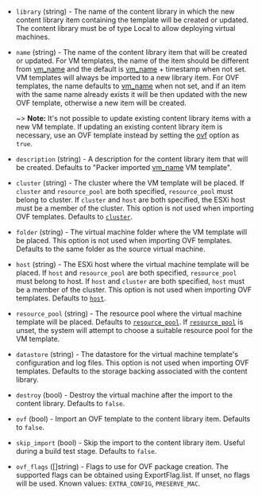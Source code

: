 <!-- Code generated from the comments of the ContentLibraryDestinationConfig struct in builder/vsphere/common/step_import_to_content_library.go; DO NOT EDIT MANUALLY -->

- `library` (string) - The name of the content library in which the new content library item
  containing the template will be created or updated. The content library
  must be of type Local to allow deploying virtual machines.

- `name` (string) - The name of the content library item that will be created or updated.
  For VM templates, the name of the item should be different from
  [vm_name](#vm_name) and the default is [vm_name](#vm_name) + timestamp
  when not set. VM templates will always be imported to a new library item.
  For OVF templates, the name defaults to [vm_name](#vm_name) when not set,
  and if an item with the same name already exists it will be then updated
  with the new OVF template, otherwise a new item will be created.
  
  ~> **Note:** It's not possible to update existing content library items
  with a new VM template. If updating an existing content library item is
  necessary, use an OVF template instead by setting the [ovf](#ovf) option
  as `true`.

- `description` (string) - A description for the content library item that will be created.
  Defaults to "Packer imported [vm_name](#vm_name) VM template".

- `cluster` (string) - The cluster where the VM template will be placed.
  If `cluster` and `resource_pool` are both specified, `resource_pool` must
  belong to cluster. If `cluster` and `host` are both specified, the ESXi
  host must be a member of the cluster. This option is not used when
  importing OVF templates. Defaults to [`cluster`](#cluster).

- `folder` (string) - The virtual machine folder where the VM template will be placed.
  This option is not used when importing OVF templates. Defaults to
  the same folder as the source virtual machine.

- `host` (string) - The ESXi host where the virtual machine template will be placed.
  If `host` and `resource_pool` are both specified, `resource_pool` must
  belong to host. If `host` and `cluster` are both specified, `host` must
  be a member of the cluster. This option is not used when importing OVF
  templates. Defaults to [`host`](#host).

- `resource_pool` (string) - The resource pool where the virtual machine template will be placed.
  Defaults to [`resource_pool`](#resource_pool). If [`resource_pool`](#resource_pool)
  is unset, the system will attempt to choose a suitable resource pool
  for the VM template.

- `datastore` (string) - The datastore for the virtual machine template's configuration and log
  files. This option is not used when importing OVF templates.
  Defaults to the storage backing associated with the content library.

- `destroy` (bool) - Destroy the virtual machine after the import to the content library.
  Defaults to `false`.

- `ovf` (bool) - Import an OVF template to the content library item. Defaults to `false`.

- `skip_import` (bool) - Skip the import to the content library item. Useful during a build test
  stage. Defaults to `false`.

- `ovf_flags` ([]string) - Flags to use for OVF package creation. The supported flags can be
  obtained using ExportFlag.list. If unset, no flags will be used.
  Known values: `EXTRA_CONFIG`, `PRESERVE_MAC`.

<!-- End of code generated from the comments of the ContentLibraryDestinationConfig struct in builder/vsphere/common/step_import_to_content_library.go; -->
